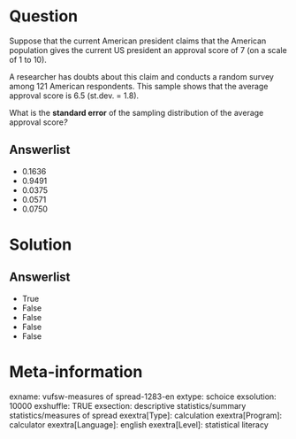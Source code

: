 Question
========
Suppose that the current American president claims that the American
population gives the current US president an approval score of 7 (on a
scale of 1 to 10).  
  
A researcher has doubts about this claim and conducts a random survey
among 121 American respondents. This sample shows that the average
approval score is 6.5 (st.dev. = 1.8).  
  
What is the **standard error** of the sampling distribution of the
average approval score*?  
*

Answerlist
----------
* 0.1636
* 0.9491
* 0.0375
* 0.0571
* 0.0750

Solution
========










Answerlist
----------
* True
* False
* False
* False
* False

Meta-information
================
exname: vufsw-measures of spread-1283-en
extype: schoice
exsolution: 10000
exshuffle: TRUE
exsection: descriptive statistics/summary statistics/measures of spread
exextra[Type]: calculation
exextra[Program]: calculator
exextra[Language]: english
exextra[Level]: statistical literacy

